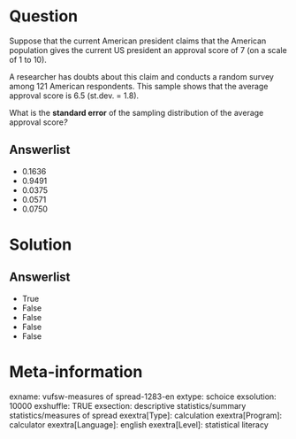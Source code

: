 Question
========
Suppose that the current American president claims that the American
population gives the current US president an approval score of 7 (on a
scale of 1 to 10).  
  
A researcher has doubts about this claim and conducts a random survey
among 121 American respondents. This sample shows that the average
approval score is 6.5 (st.dev. = 1.8).  
  
What is the **standard error** of the sampling distribution of the
average approval score*?  
*

Answerlist
----------
* 0.1636
* 0.9491
* 0.0375
* 0.0571
* 0.0750

Solution
========










Answerlist
----------
* True
* False
* False
* False
* False

Meta-information
================
exname: vufsw-measures of spread-1283-en
extype: schoice
exsolution: 10000
exshuffle: TRUE
exsection: descriptive statistics/summary statistics/measures of spread
exextra[Type]: calculation
exextra[Program]: calculator
exextra[Language]: english
exextra[Level]: statistical literacy

